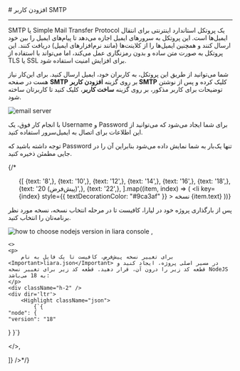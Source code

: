 
<Layout>
# افزودن کاربر SMTP
<hr className="mb-2" />

<Section id="what-is-smtp" title="SMTP چیست؟" />
SMTP یا Simple Mail Transfer Protocol یک پروتکل استاندارد اینترنتی برای انتقال ایمیل‌ها است. این پروتکل به سرورهای ایمیل اجازه می‌دهد تا پیام‌های ایمیل را بین خود ارسال کنند و همچنین ایمیل‌ها را از کلاینت‌ها (مانند نرم‌افزارهای ایمیل) دریافت کنند.
این پروتکل به صورت متن ساده و بدون رمزنگاری عمل می‌کند، اما می‌تواند با استفاده از TLS یا SSL برای افزایش امنیت استفاده شود.

<br />

شما می‌توانید از طریق این پروتکل، به کاربران خود، ایمیل ارسال کنید. برای این‌کار 
نیاز هست در صفحه **SMTP**
بر روی گزینه **افزودن کاربر SMTP** کلیک کرده و پس از نوشتن توضیحات برای کاربر مذکور، بر روی گزینه **ساخت کاربر**، کلیک کنید تا کاربرتان ساخته شود.

<div className="h-4" />
<img src="https://files.liara.ir/liara/docs/create-smtp-user.gif" alt="email server" />
<div className="h-4" />

با انجام کار فوق، یک Username و Password برای شما ایجاد می‌شود که می‌توانید از این اطلاعات برای اتصال به ایمیل‌سرور استفاده کنید. 
<div className="h-4" />

<Alert variant="success">
      <p>
        توجه داشته باشید که Password تنها یک‌بار به شما نمایش داده می‌شود بنابراین آن را در جایی مطمئن ذخیره کنید.
      </p>
</Alert> 

{/* <ul className="pr-4">
  {[
    {text: '8',},
    {text: '10',},
    {text: '12',},
    {text: '14',},
    {text: '16',},
    {text: '18',},
    {text: '20 (پیش‌فرض)',},
    {text: '22',},
  ].map((item, index) => (
    <li
      key={index}
      style={{
        textDecorationColor: "#9ca3af"
      }}
    >
        نسخه {item.text}
    </li>
  ))}
</ul>

<Section id="change-default-version" title="تغییر نسخه پیش‌فرض" />
<Tabs 
    tabs={["Liara Console", "Liara CLI"]} 
    content={[
    <>
    <p>پس از بارگذاری پروژه خود در لیارا، کافیست تا در مرحله انتخاب نسخه، نسخه مورد نظر برنامه‌تان را انتخاب کنید.</p>
    <img src="https://files.liara.ir/liara/docs/choose-nodejs-version.png" alt="how to choose nodejs version in liara console" />
    </>,

    <>
    <p>
        برای تغییر نسخه پیش‌فرض، کافیست تا یک فایل به نام <Important>liara.json</Important> در مسیر اصلی پروژه، ایجاد کنید و قطعه کد زیر را درون آن، قرار دهید. قطعه کد زیر برای تغییر نسخه NodeJS به 18 می‌باشد:
    </p>
    <div className="h-2" />
    <div dir='ltr'>
        <Highlight className="json">
            {`{
    "node": {
    "version": "18"
  }
}`}
        </Highlight>
    </div>
    <div className="h-2" />
    </>,

]} 
/>*/}

</Layout>